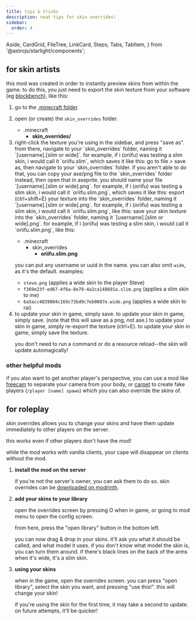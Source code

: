 ```yaml
---
title: tips & tricks
description: neat tips for skin overrides!
sidebar:
  order: 4
---
```


  Aside,
  CardGrid,
  FileTree,
  LinkCard,
  Steps,
  Tabs,
  TabItem,
} from '@astrojs/starlight/components';

## for skin artists

this mod was created in order to instantly preview skins from within the game. to do this, you just need to export the skin texture from your software (eg [blockbench](https://blockbench.net/)), like this:

<Steps>

1.  go to the [.minecraft folder](https://minecraft.wiki/w/.minecraft).

2.  open (or create) the `skin_overrides` folder.

    <FileTree>

    - .minecraft
      - **skin_overrides/**

    </FileTree>

3.  <Tabs syncKey="editor">
      <TabItem label="blockbench">
        right-click the texture you're using in the sidebar, and press "save
        as". from there, navigate to your `skin_overrides` folder, naming it
        `[username].[slim or wide]`. for example, if i (oriifu) was testing a
        slim skin, i would call it `oriifu.slim`, which saves it like this:
      </TabItem>
      <TabItem label="aseprite">
        go to file > save as, then navigate to your `skin_overrides` folder. if
        you aren't able to do that, you can copy your ase/png file to the
        `skin_overrides` folder instead, then open that in aseprite. you should
        name your file `[username].[slim or wide].png`. for example, if i
        (oriifu) was testing a slim skin, i would call it `oriifu.slim.png`,
        which saves it like this:
      </TabItem>
      <TabItem label="gimp">
        export (ctrl+shift+E) your texture into the `skin_overrides` folder,
        naming it `[username].[slim or wide].png`. for example, if i (oriifu)
        was testing a slim skin, i would call it `oriifu.slim.png`, like this:
      </TabItem>
      <TabItem label="other">
        save your skin texture into the `skin_overrides` folder, naming it
        `[username].[slim or wide].png`. for example, if i (oriifu) was testing
        a slim skin, i would call it `oriifu.slim.png`, like this:
      </TabItem>
    </Tabs>

    <FileTree>

    - .minecraft
      - skin_overrides
        - **oriifu.slim.png**

    </FileTree>

    <Aside type="tip">

    you can put any username or uuid in the name. you can also omit `wide`, as it's the default. examples:

    - `steve.png` (applies a wide skin to the player Steve)
    - `f369e23f-ed67-4f6a-8e79-4a2ca148691a.slim.png` (applies a slim skin to me)
    - `6a5acc4839004c169c73bd9c7eb0087e.wide.png` (applies a wide skin to rai)

    </Aside>

4.  <Tabs syncKey="editor">
      <TabItem label="blockbench">
        to update your skin in game, simply save.
      </TabItem>
      <TabItem label="aseprite">
        to update your skin in game, simply save. (note that this will save as a
        png, not ase.)
      </TabItem>
      <TabItem label="gimp">
        to update your skin in game, simply re-export the texture (ctrl+E).
      </TabItem>
      <TabItem label="other">
        to update your skin in game, simply save the texture.
      </TabItem>
    </Tabs>

    you don't need to run a command or do a resource reload--the skin will update automagically!

</Steps>

### other helpful mods

if you also want to get another player's perspective, you can use a mod like [freecam](https://modrinth.com/mod/XeEZ3fK2) to separate your camera from your body, or [carpet](https://modrinth.com/mod/TQTTVgYE) to create fake players (`/player [name] spawn`) which you can also override the skins of.

<CardGrid>
  <LinkCard
    title="freecam"
    description="get it on modrinth!"
    href="https://modrinth.com/mod/XeEZ3fK2"
  />
  <LinkCard
    title="carpet"
    description="get it on modrinth!"
    href="https://modrinth.com/mod/TQTTVgYE"
  />
</CardGrid>

## for roleplay

skin overrides allows you to change your skins and have them update immediately to other players on the server.

this works even if other players don't have the mod!

<Aside type="caution">
  while the mod works with vanilla clients, your cape will disappear on clients
  without the mod.
</Aside>

<Steps>

1. **install the mod on the server**

   if you're not the server's owner, you can ask them to do so. skin overrides can be [downloaded on modrinth](https://modrinth.com/mod/skin-overrides).

2. **add your skins to your library**

   open the overrides screen by pressing O when in game, or going to mod menu to open the config screen.

   from here, press the "open library" button in the bottom left.

   you can now drag & drop in your skins. it'll ask you what it should be called, and what model it uses. if you don't know what model the skin is, you can turn them around. if there's black lines on the back of the arms when it's wide, it's a slim skin.

3. **using your skins**

   when in the game, open the overrides screen. you can press "open library", select the skin you want, and pressing "use this!". this will change your skin!

   if you're using the skin for the first time, it may take a second to update. on future attempts, it'll be quicker!

</Steps>
